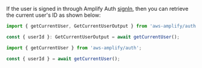 If the user is signed in through Amplify Auth [signIn](/gen1/[platform]/build-a-backend/auth/enable-sign-up/#sign-in), then you can retrieve the current user's ID as shown below:

<BlockSwitcher>
<Block name="TypeScript">

```ts
import { getCurrentUser, GetCurrentUserOutput } from 'aws-amplify/auth';

const { userId }: GetCurrentUserOutput = await getCurrentUser();
```

</Block>
<Block name="JavaScript">

```js
import { getCurrentUser } from 'aws-amplify/auth';

const { userId } = await getCurrentUser();
```

</Block>
</BlockSwitcher>
